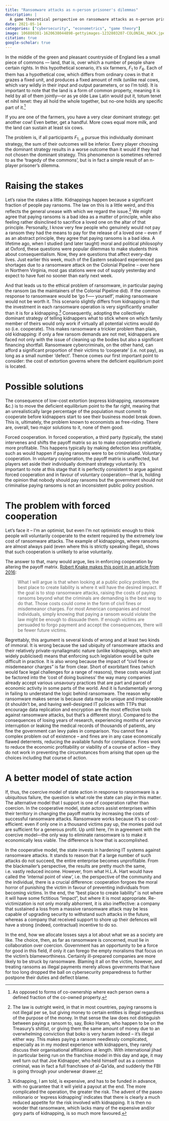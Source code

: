 ```yaml
---
title: "Ransomware attacks as n-person prisoner's dilemmas"
description: |
  A game theoretical perspective on ransomware attacks as n-person prisoner's dilemmas, and why forced cooperation isn't the answer.
date: 2021-05-14
categories: ["cybersecurity", "econometrics", "game theory"]
image: 106880381-1620638044898-gettyimages-1232803207-COLONIAL_HACK.jpeg
citation: true
google-scholar: true
---
```


In the middle of the green and pleasant countryside of England lies a small piece of commons –– land, that is, over which a number of people share certain rights. In this hypothetical scenario, it’s six farmers, $F_1$ to $F_6$. Each of them has a hypothetical cow, which differs from ordinary cows in that it grazes a fixed unit, and produces a fixed amount of milk (unlike real cows, which vary wildly in their input and output parameters, or so I’m told). It is important to note that the land is a form of common property, meaning it is held by all of them jointly––or as ye olde Law Latin would put it, totum tenet et nihil tenet: they all hold the whole together, but no-one holds any specific part of it.[^1]

[^1]: As opposed to forms of co-ownership where each person owns a defined fraction of the co-owned property.

If you are one of the farmers, you have a very clear dominant strategy: get another cow! Even better, get a handful. More cows equal more milk, and the land can sustain at least six cows.

The problem is, if all participants $F_{1...6}$ pursue this individually dominant strategy, the sum of their outcomes will be inferior. Every player choosing the dominant strategy results in a worse outcome than it would if they had not chosen the dominant strategy. This phenomenon is sometimes referred to as the ‘tragedy of the commons’, but is in fact a simple result of an n-player prisoner’s dilemma.

# Raising the stakes

Let’s raise the stakes a little. Kidnappings happen because a significant fraction of people pay ransoms. The law on this is a little weird, and this reflects the general unease with which we regard the issue.[^2] We might agree that paying ransoms is a bad idea as a matter of principle, while also feeling rather disinclined to sacrifice a loved one on the altar of that principle. Personally, I know very few people who genuinely would not pay a ransom they had the means to pay for the release of a loved one – even if as an abstract principle, they agree that paying ransoms is a bad idea. A lifetime ago, when I studied (and later taught) moral and political philosophy at Oxford, these questions were popular dilemmas to make students think about consequentialism. Now, they are questions that affect every-day lives. Just earlier this week, much of the Eastern seaboard experienced gas shortages due to a ransomware attack on the Colonial Pipeline – over here in Northern Virginia, most gas stations were out of supply yesterday and expect to have fuel no sooner than early next week.

[^2]: The law is outright weird, in that in most countries, paying ransoms is not illegal per se, but giving money to certain entities is illegal regardless of the purpose of the money. In that sense the law does not distinguish between paying a ransom to, say, Boko Haram, who happen to be on the Treasury’s shitlist, or giving them the same amount of money due to an overwhelming conviction that boko is very haram indeed -- it's illegal either way. This makes paying a ransom needlessly complicated, especially as in my modest experience with kidnappers, they rarely discuss their organisational affiliations at length. With international jihad in particular being run on the franchise model in this day and age, it may well turn out that Joe Kidnapper, who held himself out as a common criminal, was in fact a full franchisee of al-Qa’ida, and suddenly the FBI is going through your underwear drawer.


And that leads us to the ethical problem of ransomware, in particular paying the ransom (as the maintainers of the Colonial Pipeline did). If the common response to ransomware would be ‘go f––– yourself’, making ransomware would not be worth it. This scenario slightly differs from kidnapping in that the investment in each ransomware operation is very significantly smaller than it is for a kidnapping.[^3] Consequently, adopting the collectively dominant strategy of telling kidnappers what to stick where on which family member of theirs would only work if virtually all potential victims would do so (i.e. cooperate). This makes ransomware a trickier problem than plain, old kidnapping: if only a few ransom demands are not met, kidnappers are faced not only with the issue of cleaning up the bodies but also a significant financing shortfall. Ransomware cybercriminals, on the other hand, can afford a significant proportion of their victims to ‘cooperate’ (i.e. not pay), as long as a small number ‘defect’. Thence comes our first important point to consider: the cost of extortion governs where the deficient equilibrium point is located.

[^3]: Kidnapping, I am told, is expensive, and has to be funded in advance, with no guarantee that it will yield a payout at the end. The more complicated the operation, the greater the risk. The advent of the paseo milionario or ‘express kidnapping’ indicates that there is clearly a much reduced appetite for the risk involved with kidnapping. It is then no wonder that ransomware, which lacks many of the expensive and/or gory parts of kidnapping, is so much more favoured.


# Possible solutions

The consequence of low-cost extortion (express kidnapping, ransomware &c.) is to move the deficient equilibrium point to the far right, meaning that an unrealistically large percentage of the population must commit to cooperate before kidnappers start to see their business model break down. This is, ultimately, the problem known to economists as free-riding. There are, overall, two major solutions to it, none of them good.

Forced cooperation. In forced cooperation, a third party (typically, the state) intervenes and shifts the payoff matrix so as to make cooperation relatively more profitable. This happens typically by making defection less profitable, such as would happen if paying ransoms were to be criminalised.
Voluntary cooperation. In voluntary cooperation, the payoff matrix is unaffected, but players set aside their individually dominant strategy voluntarily.
It’s important to note at this stage that it is perfectly consistent to argue against forced cooperation and in favour of voluntary cooperation––that is, holding the opinion that nobody should pay ransoms but the government should not criminalise paying ransoms is not an inconsistent public policy position.


# The problem with forced cooperation

Let’s face it – I’m an optimist, but even I’m not optimistic enough to think people will voluntarily cooperate to the extent required by the extremely low cost of ransomware attacks. The example of kidnappings, where ransoms are almost always paid (even where this is strictly speaking illegal), shows that such cooperation is unlikely to arise voluntarily.

The answer to that, many would argue, lies in enforcing cooperation by altering the payoff matrix. [Robert Knake makes this point in an article from 2016](https://www.cfr.org/blog/paying-ransom-ransomware-should-be-illegal):

> What I will argue is that when looking at a public policy problem, the best place to create liability is where it will have the desired impact. If the goal is to stop ransomware attacks, raising the costs of paying ransoms beyond what the criminals are demanding is the best way to do that. Those costs could come in the form of civil fines or misdemeanor charges. For most American companies and most individuals, simply knowing that paying a ransom would violate the law might be enough to dissuade them. If enough victims are persuaded to forgo payment and accept the consequences, there will be fewer future victims.

Regrettably, this argument is several kinds of wrong and at least two kinds of immoral. It is wrong because the sad ubiquity of ransomware attacks and their relatively private-synallagmatic nature (unlike kidnappings, which are widely publicised) means that enforcing such legislation would be quite difficult in practice. It is also wrong because the impact of “civil fines or misdemeanor charges” is far from clear. Short of exorbitant fines (which would face legal challenges for a range of reasons), these costs would just be factored into the ‘cost of doing business’ the way many companies already accept various unsavoury practices that are part and parcel of economic activity in some parts of the world. And it is fundamentally wrong in failing to understand the logic behind ransomware. The reason why ransomware makes sense is because data may be unique and irreplaceable (it shouldn’t be, and having well-designed IT policies with TTPs that encourage data replication and encryption are the most effective tools against ransomware attacks, but that’s a different story). Compared to the consequences of losing years of research, experiencing months of service interruption or leaking the medical records of thousands of patients, any fine the government can levy pales in comparison. You cannot fine a complex problem out of existence – and fines are in any case economically flawed deterrents, reducing the available funds for compliance. Fines work to reduce the economic profitability or viability of a course of action – they do not work in preventing the circumstances from arising that open up the choices including that course of action.

# A better model of state action

If, thus, the coercive model of state action in response to ransomware is a ubiquitous failure, the question is what role the state can play in this matter. The alternative model that I support is one of cooperation rather than coercion. In the cooperative model, state actors assist enterprises within their territory in changing the payoff matrix by increasing the costs of successful ransomware attacks. Ransomware works because it’s so cost-efficient: even if only one in a thousand victims pay up, the monies paid out are sufficient for a generous profit. Up until here, I’m in agreement with the coercive model––the only way to eliminate ransomware is to make it economically less viable. The difference is how that is accomplished.

In the cooperative model, the state invests in hardening IT systems against ransomware attacks. It stands to reason that if a large number of such attacks do not succeed, the entire enterprise becomes unprofitable. From the blackmailer’s perspective, the results are pretty much the same, i.e. vastly reduced income. However, from what H.L.A. Hart would have called the ‘internal point of view’, i.e. the perspective of the community and the individual, there is a crucial difference: cooperation forgoes the moral horror of punishing the victim in favour of preventing individuals from becoming victims. In the end, the “best place to create liability” is not where it will have some fictitious “impact”, but where it is most appropriate. Re-victimization is not only morally abhorrent, it is also ineffective: a company that sustained a loss from a massive ransomware attack may be less capable of upgrading security to withstand such attacks in the future, whereas a company that received support to shore up their defences will have a strong (indeed, contractual) incentive to do so.

In the end, how we allocate losses says a lot about what we as a society are like. The choice, then, as far as ransomware is concerned, must lie in collaboration over coercion. Government has an opportunity to be a force for good in this field, if only it can forego the empty moralisms that focus on the victim’s blameworthiness. Certainly ill-prepared companies are more likely to be struck by ransomware. Blaming it all on the victim, however, and treating ransoms as illegal payments merely allows governments that have for too long dropped the ball on cybersecurity preparedness to further postpone their duties and deflect blame.
